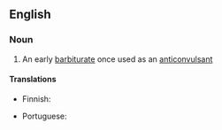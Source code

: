 ==English==

===Noun===
{{wikipedia}}
{{en-noun|-}}

# An early [[barbiturate]] once used as an [[anticonvulsant]]

====Translations====
{{trans-top|drug}}
* Finnish: {{t|fi|allobarbitaali}}
{{trans-mid}}
* Portuguese: {{t|pt|alobarbital|m}}
{{trans-bottom}}